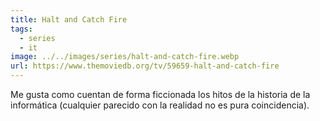 ```yaml
---
title: Halt and Catch Fire
tags:
  - series
  - it
image: ../../images/series/halt-and-catch-fire.webp
url: https://www.themoviedb.org/tv/59659-halt-and-catch-fire
---
```


Me gusta como cuentan de forma ficcionada los hitos de la historia de la informática (cualquier parecido con la realidad no es pura coincidencia).
